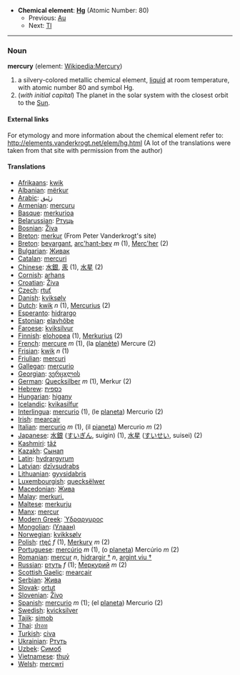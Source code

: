 *'''Chemical element''': '''[[Hg]]''' (Atomic Number: 80)
**Previous: [[Gold|Au]]
**Next: [[Thallium|Tl]]
----
=== Noun ===
'''mercury''' (element: [[en:Mercury (element)|Wikipedia:Mercury]])

#a silvery-colored metallic chemical element, [[liquid]] at room temperature, with atomic number 80 and symbol Hg.
# (''with initial capital'') The planet in the solar system with the closest orbit to the [[Sun]].

====External links====
For etymology and more information about the chemical element refer to:
http://elements.vanderkrogt.net/elem/hg.html
(A lot of the translations were taken from that site with permission from the author)

==== Translations ====
*[[Afrikaans]]: [[kwik]]
*[[Albanian]]: [[mërkur]]
*[[Arabic]]: [[زئبق]]
*[[Armenian]]: [[mercuru]]
*[[Basque]]: [[merkurioa]]
*[[Belarussian]]: [[Ртуць]]
*[[Bosnian]]: [[Živa]]
*[[Breton]]: [[merkur]] (From Peter Vanderkrogt's site)
*[[Breton]]: [[bevargant]], [[arc'hant-bev]] ''m'' (1), [[Merc'her]] (2)
*[[Bulgarian]]: [[Живак]]
*[[Catalan]]: [[mercuri]]
*[[Chinese]]: [[水銀]], [[汞]] (1), [[水星]] (2)
*[[Cornish]]: [[arhans]]
*[[Croatian]]: [[Živa]]
*[[Czech]]: [[rtuť]]
*[[Danish]]: [[kviksølv]]
*[[Dutch]]: [[kwik]] ''n'' (1), [[Mercurius]] (2)
*[[Esperanto]]: [[hidrargo]]
*[[Estonian]]: [[elavhõbe]]
*[[Faroese]]: [[kviksilvur]]
*[[Finnish]]: [[elohopea]] (1), [[Merkurius]] (2)
*[[French]]: [[mercure]] ''m'' (1), (la [[planète]]) Mercure (2)
*[[Frisian]]: [[kwik]] ''n'' (1)
*[[Friulian]]: [[mercuri]]
*[[Gallegan]]: [[mercurio]]
*[[Georgian]]: [[ვერცxლის]]
*[[German]]: [[Quecksilber]] ''m'' (1), Merkur (2)
*[[Hebrew]]: [[כספית]]
*[[Hungarian]]: [[higany]]
*[[Icelandic]]: [[kvikasilfur]]
*[[Interlingua]]: [[mercurio]] (1), (le [[planeta]]) Mercurio (2)
*[[Irish]]: [[mearcair]]
*[[Italian]]: [[mercurio]] ''m'' (1), (il [[pianeta]]) Mercurio ''m'' (2)
*[[Japanese]]: [[水銀]] ([[すいぎん]], suigin) (1), [[水星]] ([[すいせい]], suisei) (2)
*[[Kashmiri]]: [[tãź]]
*[[Kazakh]]: [[Сынап]]
*[[Latin]]: [[hydrargyrum]]
*[[Latvian]]: [[dzīvsudrabs]]
*[[Lithuanian]]: [[gyvsidabris]]
*[[Luxembourgish]]: [[quecksëlwer]]
*[[Macedonian]]: [[Жива]]
*[[Malay]]: [[merkuri,]]
*[[Maltese]]: [[merkurju]]
*[[Manx]]: [[mercur]]
*[[Modern Greek]]: [[Ύδραργυρος]] '' ''
*[[Mongolian]]: [[(Улаан)]]
*[[Norwegian]]: [[kvikksølv]]
*[[Polish]]: [[rtęć]] ''f'' (1), [[Merkury]] ''m'' (2)
*[[Portuguese]]: [[mercúrio]] ''m'' (1), (o [[planeta]]) Mercúrio ''m'' (2)
*[[Romanian]]: [[mercur]] ''n'', [[hidrargir †]] ''n'', [[argint viu †]]
*[[Russian]]: [[ртуть]] ''f'' (1); [[Меркурий]] ''m'' (2)
*[[Scottish Gaelic]]: [[mearcair]]
*[[Serbian]]: [[Жива]]
*[[Slovak]]: [[ortut]]
*[[Slovenian]]: [[Živo]]
*[[Spanish]]: [[mercurio]] ''m'' (1); (el [[planeta]]) Mercurio (2)
*[[Swedish]]: [[kvicksilver]]
*[[Tajik]]: [[simob]]
*[[Thai]]: [[ปรอท]]
*[[Turkish]]: [[civa]]
*[[Ukrainian]]: [[Ртуть]]
*[[Uzbek]]: [[Симоб]]
*[[Vietnamese]]: [[thuỷ]]
*[[Welsh]]: [[mercwri]]